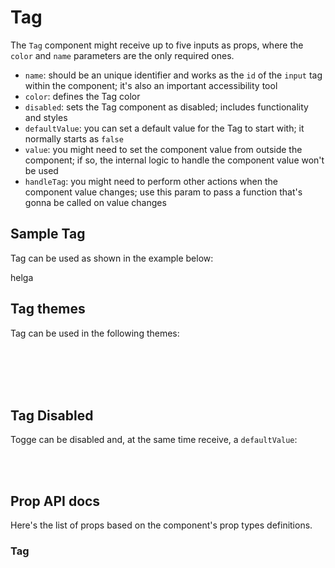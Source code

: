 
<Meta title="Components | Tag" component={Tag} />

# Tag

The `Tag` component might receive up to five inputs as props, where the `color` and `name` parameters are the only required ones.
- `name`: should be an unique identifier and works as the `id` of the `input` tag within the component; it's also an important accessibility tool
- `color`: defines the Tag color
- `disabled`: sets the Tag component as disabled; includes functionality and styles
- `defaultValue`: you can set a default value for the Tag to start with; it normally starts as `false`
- `value`: you might need to set the component value from outside the component; if so, the internal logic to handle the component value won't be used
- `handleTag`: you might need to perform other actions when the component value changes; use this param to pass a function that's gonna be called on value changes

## Sample Tag
Tag can be used as shown in the example below:


<Preview>
  <Story name="Sample Tag">
    <Fragment>
      <div class="tag">helga</div>
    </Fragment>
  </Story>
</Preview>

## Tag themes
Tag can be used in the following themes:

<Preview>
  <Story name="Sample Tag Themes">
    <Fragment>
      <Tag name="sample-Tag-teal" theme="teal"/><br /><br />
      <Tag name="sample-Tag-purple" theme="purple" defaultValue={true} /><br /><br />
    </Fragment>
  </Story>
</Preview>

## Tag Disabled
Togge can be disabled and, at the same time receive, a `defaultValue`:

<Preview>
  <Story name="Sample Tag Disabled">
    <Fragment>
      <Tag name="sample-Tag-disabled" disabled /><br /><br />
      <Tag name="sample-Tag-disabled" disabled value={true} />
    </Fragment>
  </Story>
</Preview>

## Prop API docs

Here's the list of props based on the component's prop types definitions.
### Tag
<Props of={Tag} />
